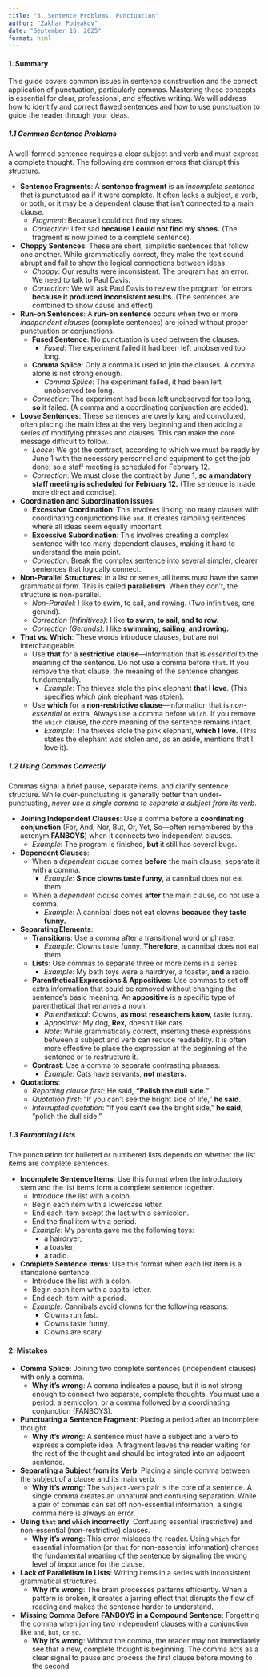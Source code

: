 ```yaml
---
title: "3. Sentence Problems, Punctuation"
author: "Zakhar Podyakov"
date: "September 16, 2025"
format: html
---
```


#### 1. Summary

This guide covers common issues in sentence construction and the correct application of punctuation, particularly commas. Mastering these concepts is essential for clear, professional, and effective writing. We will address how to identify and correct flawed sentences and how to use punctuation to guide the reader through your ideas.

##### 1.1 Common Sentence Problems

A well-formed sentence requires a clear subject and verb and must express a complete thought. The following are common errors that disrupt this structure.

*   **Sentence Fragments**: A **sentence fragment** is an *incomplete sentence* that is punctuated as if it were complete. It often lacks a subject, a verb, or both, or it may be a dependent clause that isn't connected to a main clause.
    *   *Fragment*: Because I could not find my shoes.
    *   *Correction*: I felt sad **because I could not find my shoes.** (The fragment is now joined to a complete sentence).

*   **Choppy Sentences**: These are short, simplistic sentences that follow one another. While grammatically correct, they make the text sound abrupt and fail to show the logical connections between ideas.
    *   *Choppy*: Our results were inconsistent. The program has an error. We need to talk to Paul Davis.
    *   *Correction*: We will ask Paul Davis to review the program for errors **because it produced inconsistent results.** (The sentences are combined to show cause and effect).

*   **Run-on Sentences**: A **run-on sentence** occurs when two or more *independent clauses* (complete sentences) are joined without proper punctuation or conjunctions.
    *   **Fused Sentence**: No punctuation is used between the clauses.
        *   *Fused*: The experiment failed it had been left unobserved too long.
    *   **Comma Splice**: Only a comma is used to join the clauses. A comma alone is not strong enough.
        *   *Comma Splice*: The experiment failed, it had been left unobserved too long.
    *   *Correction*: The experiment had been left unobserved for too long, **so** it failed. (A comma and a coordinating conjunction are added).

*   **Loose Sentences**: These sentences are overly long and convoluted, often placing the main idea at the very beginning and then adding a series of modifying phrases and clauses. This can make the core message difficult to follow.
    *   *Loose*: We got the contract, according to which we must be ready by June 1 with the necessary personnel and equipment to get the job done, so a staff meeting is scheduled for February 12.
    *   *Correction*: We must close the contract by June 1, **so a mandatory staff meeting is scheduled for February 12.** (The sentence is made more direct and concise).

*   **Coordination and Subordination Issues**:
    *   **Excessive Coordination**: This involves linking too many clauses with coordinating conjunctions like `and`. It creates rambling sentences where all ideas seem equally important.
    *   **Excessive Subordination**: This involves creating a complex sentence with too many dependent clauses, making it hard to understand the main point.
    *   *Correction*: Break the complex sentence into several simpler, clearer sentences that logically connect.

*   **Non-Parallel Structures**: In a list or series, all items must have the same grammatical form. This is called **parallelism**. When they don't, the structure is non-parallel.
    *   *Non-Parallel*: I like to swim, to sail, and rowing. (Two infinitives, one gerund).
    *   *Correction (Infinitives)*: I like **to swim, to sail, and to row.**
    *   *Correction (Gerunds)*: I like **swimming, sailing, and rowing.**

*   **That vs. Which**: These words introduce clauses, but are not interchangeable.
    *   Use **that** for a **restrictive clause**—information that is *essential* to the meaning of the sentence. Do not use a comma before `that`. If you remove the `that` clause, the meaning of the sentence changes fundamentally.
        *   *Example*: The thieves stole the pink elephant **that I love**. (This specifies *which* pink elephant was stolen).
    *   Use **which** for a **non-restrictive clause**—information that is *non-essential* or extra. Always use a comma before `which`. If you remove the `which` clause, the core meaning of the sentence remains intact.
        *   *Example*: The thieves stole the pink elephant, **which I love**. (This states the elephant was stolen and, as an aside, mentions that I love it).

##### 1.2 Using Commas Correctly

Commas signal a brief pause, separate items, and clarify sentence structure. While over-punctuating is generally better than under-punctuating, *never use a single comma to separate a subject from its verb*.

*   **Joining Independent Clauses**: Use a comma before a **coordinating conjunction** (For, And, Nor, But, Or, Yet, So—often remembered by the acronym **FANBOYS**) when it connects two independent clauses.
    *   *Example*: The program is finished, **but** it still has several bugs.

*   **Dependent Clauses**:
    *   When a *dependent clause* comes **before** the main clause, separate it with a comma.
        *   *Example*: **Since clowns taste funny,** a cannibal does not eat them.
    *   When a *dependent clause* comes **after** the main clause, do not use a comma.
        *   *Example*: A cannibal does not eat clowns **because they taste funny.**

*   **Separating Elements**:
    *   **Transitions**: Use a comma after a transitional word or phrase.
        *   *Example*: Clowns taste funny. **Therefore,** a cannibal does not eat them.
    *   **Lists**: Use commas to separate three or more items in a series.
        *   *Example*: My bath toys were a hairdryer, a toaster, **and** a radio.
    *   **Parenthetical Expressions & Appositives**: Use commas to set off extra information that could be removed without changing the sentence's basic meaning. An **appositive** is a specific type of parenthetical that renames a noun.
        *   *Parenthetical*: Clowns, **as most researchers know,** taste funny.
        *   *Appositive*: My dog, **Rex,** doesn't like cats.
        *   *Note*: While grammatically correct, inserting these expressions between a subject and verb can reduce readability. It is often more effective to place the expression at the beginning of the sentence or to restructure it.
    *   **Contrast**: Use a comma to separate contrasting phrases.
        *   *Example*: Cats have servants, **not masters.**

*   **Quotations**:
    *   *Reporting clause first*: He said, **"Polish the dull side."**
    *   *Quotation first*: "If you can't see the bright side of life," **he said.**
    *   *Interrupted quotation*: "If you can't see the bright side," **he said,** "polish the dull side."

##### 1.3 Formatting Lists

The punctuation for bulleted or numbered lists depends on whether the list items are complete sentences.

*   **Incomplete Sentence Items**: Use this format when the introductory stem and the list items form a complete sentence together.
    *   Introduce the list with a colon.
    *   Begin each item with a lowercase letter.
    *   End each item except the last with a semicolon.
    *   End the final item with a period.
    *   *Example*: My parents gave me the following toys:
        *   a hairdryer;
        *   a toaster;
        *   a radio.

*   **Complete Sentence Items**: Use this format when each list item is a standalone sentence.
    *   Introduce the list with a colon.
    *   Begin each item with a capital letter.
    *   End each item with a period.
    *   *Example*: Cannibals avoid clowns for the following reasons:
        *   Clowns run fast.
        *   Clowns taste funny.
        *   Clowns are scary.

#### 2. Mistakes

*   **Comma Splice**: Joining two complete sentences (independent clauses) with only a comma.
    *   **Why it's wrong**: A comma indicates a pause, but it is not strong enough to connect two separate, complete thoughts. You must use a period, a semicolon, or a comma followed by a coordinating conjunction (FANBOYS).

*   **Punctuating a Sentence Fragment**: Placing a period after an incomplete thought.
    *   **Why it's wrong**: A sentence must have a subject and a verb to express a complete idea. A fragment leaves the reader waiting for the rest of the thought and should be integrated into an adjacent sentence.

*   **Separating a Subject from its Verb**: Placing a single comma between the subject of a clause and its main verb.
    *   **Why it's wrong**: The `Subject-Verb` pair is the core of a sentence. A single comma creates an unnatural and confusing separation. While a pair of commas can set off non-essential information, a single comma here is always an error.

*   **Using `that` and `which` incorrectly**: Confusing essential (restrictive) and non-essential (non-restrictive) clauses.
    *   **Why it's wrong**: This error misleads the reader. Using `which` for essential information (or `that` for non-essential information) changes the fundamental meaning of the sentence by signaling the wrong level of importance for the clause.

*   **Lack of Parallelism in Lists**: Writing items in a series with inconsistent grammatical structures.
    *   **Why it's wrong**: The brain processes patterns efficiently. When a pattern is broken, it creates a jarring effect that disrupts the flow of reading and makes the sentence harder to understand.

*   **Missing Comma Before FANBOYS in a Compound Sentence**: Forgetting the comma when joining two independent clauses with a conjunction like `and`, `but`, or `so`.
    *   **Why it's wrong**: Without the comma, the reader may not immediately see that a new, complete thought is beginning. The comma acts as a clear signal to pause and process the first clause before moving to the second.

